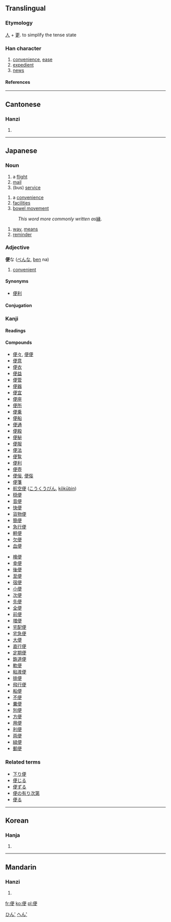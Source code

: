 ==Translingual==
===Etymology===
[[人]] + [[更]]. to simplify the tense state
===Han character===
{{Han char|rad=人|as=07|sn=9|four=2124<sub>6</sub>|canj=人一中大 (OMLK)}}
# [[convenience]], [[ease]]
# [[expedient]]
# [[news]]
====References====
{{Han ref|kx=0103.320|dkj=00659|dj=0219.100|hdz=10157.030|uh=4FBF|ud=20415|bh=AB4B|bd=43851}}
----
==Cantonese==
===Hanzi===
{{yue-hanzi|jyut=|y=bin6, pin4}}
# {{defn|Cantonese}}
----
== Japanese ==


=== Noun ===
{{janoun|びん|bin}}
# a [[flight]]
# [[mail]]
# (bus) [[service]]


{{janoun|べん|ben}}
# a [[convenience]]
# [[facilities]]
# [[bowel movement]]


{{janoun|よすが|yosuga}}
:''This word more commonly written as ''[[縁]].
# [[way]], [[means]]
# [[reminder]]


===Adjective===
'''便'''な ([[べん]]な, [[ben]] na)
# [[convenient]]
====Synonyms====
*[[便利]]
====Conjugation====
{{ja-na|便|べん|ben}}


=== Kanji ===
{{ja-kanji|grade=|rs=人07}}
====Readings====
{{ja-readings|on=[[べん]] ([[ben]]), [[びん]] ([[bin]])|kun=[[たより]] ([[便り]], [[tayori]]), [[すなわち]] ([[sunawachi]])}}

====Compounds====
{{top2}}
*[[便々]], [[便便]]
*[[便意]]
*[[便衣]]
*[[便益]]
*[[便管]]
*[[便器]]
*[[便宜]]
*[[便座]]
*[[便所]]
*[[便乗]]
*[[便船]]
*[[便通]]
*[[便殿]]
*[[便秘]]
*[[便服]]
*[[便法]]
*[[便覧]]
*[[便利]]
*[[便壺]]
*[[便佞]], [[便侫]]
*[[便箋]]
*[[航空便]] ([[こうくうびん]], [[kōkūbin]])
*[[穏便]]
*[[音便]]
*[[快便]]
*[[貨物便]]
*[[簡便]]
*[[急行便]]
*[[軽便]]
*[[欠便]]
*[[血便]]
{{mid2}}
*[[検便]]
*[[幸便]]
*[[後便]]
*[[至便]]
*[[宿便]]
*[[小便]]
*[[次便]]
*[[先便]]
*[[全便]]
*[[前便]]
*[[増便]]
*[[宅配便]]
*[[宅急便]]
*[[大便]]
*[[直行便]]
*[[定期便]]
*[[鉄道便]]
*[[軟便]]
*[[粘液便]]
*[[排便]]
*[[飛行便]]
*[[船便]]
*[[不便]]
*[[糞便]]
*[[別便]]
*[[方便]]
*[[用便]]
*[[利便]]
*[[両便]]
*[[緑便]]
*[[郵便]]
{{bottom}}

===Related terms===
*[[下り便]]
*[[便じる]]
*[[便ずる]]
*[[便の有り次第]]
*[[便る]]
  
----
==Korean==
===Hanja===
{{ko-hanja|hangeul=[[편]], [[변]]|rv=pyeon, byeon|mr=p'yŏn, pyŏn}}
# {{defn|Korean}}




[[Category:Japanese nouns|ひん']]
[[Category:な-Adjectives|へん']]
----
==Mandarin==
===Hanzi===
{{cmn-hanzi|pin=[[biàn]] (bian4)|wg=pien<sup>4</sup>}}
# {{defn|Mandarin}}

[[fr:便]]
[[ko:便]]
[[pl:便]]